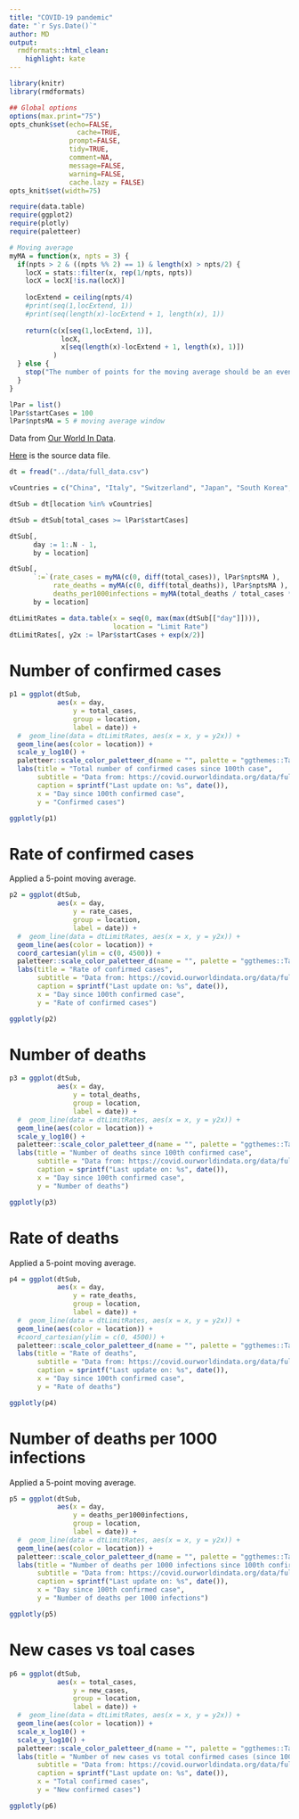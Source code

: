 ```yaml
---
title: "COVID-19 pandemic"
date: "`r Sys.Date()`"
author: MD
output:
  rmdformats::html_clean:
    highlight: kate
---
```


```r
library(knitr)
library(rmdformats)

## Global options
options(max.print="75")
opts_chunk$set(echo=FALSE,
	             cache=TRUE,
               prompt=FALSE,
               tidy=TRUE,
               comment=NA,
               message=FALSE,
               warning=FALSE, 
               cache.lazy = FALSE)
opts_knit$set(width=75)
```


```r
require(data.table)
require(ggplot2)
require(plotly)
require(paletteer)

# Moving average
myMA = function(x, npts = 3) {
  if(npts > 2 & ((npts %% 2) == 1) & length(x) > npts/2) {
    locX = stats::filter(x, rep(1/npts, npts))
    locX = locX[!is.na(locX)]
    
    locExtend = ceiling(npts/4)
    #print(seq(1,locExtend, 1))
    #print(seq(length(x)-locExtend + 1, length(x), 1))
    
    return(c(x[seq(1,locExtend, 1)], 
             locX,
             x[seq(length(x)-locExtend + 1, length(x), 1)])
           )
  } else {
    stop("The number of points for the moving average should be an even number greater than 2")
  }
}
```


```r
lPar = list()
lPar$startCases = 100
lPar$nptsMA = 5 # moving average window
```

Data from [Our World In Data](https://ourworldindata.org/coronavirus).

[Here](https://covid.ourworldindata.org/data/full_data.csv) is the source data file.


```r
dt = fread("../data/full_data.csv")

vCountries = c("China", "Italy", "Switzerland", "Japan", "South Korea", "Poland", "Germany", "Ireland", "Austria", "France", "United Kingdom", "United States", "Spain", "Netherlands")

dtSub = dt[location %in% vCountries]

dtSub = dtSub[total_cases >= lPar$startCases]

dtSub[, 
      day := 1:.N - 1, 
      by = location]

dtSub[, 
      `:=`(rate_cases = myMA(c(0, diff(total_cases)), lPar$nptsMA ),
           rate_deaths = myMA(c(0, diff(total_deaths)), lPar$nptsMA ),
           deaths_per1000infections = myMA(total_deaths / total_cases * 1000, lPar$nptsMA )), 
      by = location]

dtLimitRates = data.table(x = seq(0, max(max(dtSub[["day"]]))),
                          location = "Limit Rate")
dtLimitRates[, y2x := lPar$startCases + exp(x/2)]

```

# Number of confirmed cases

```r
p1 = ggplot(dtSub, 
            aes(x = day,
                y = total_cases,
                group = location,
                label = date)) +
  #  geom_line(data = dtLimitRates, aes(x = x, y = y2x)) +
  geom_line(aes(color = location)) +
  scale_y_log10() +
  paletteer::scale_color_paletteer_d(name = "", palette = "ggthemes::Tableau 20") +
  labs(title = "Total number of confirmed cases since 100th case",
       subtitle = "Data from: https://covid.ourworldindata.org/data/full_data.csv",
       caption = sprintf("Last update on: %s", date()),
       x = "Day since 100th confirmed case",
       y = "Confirmed cases")

ggplotly(p1)
```

# Rate of confirmed cases

Applied a 5-point moving average.

```r
p2 = ggplot(dtSub, 
            aes(x = day,
                y = rate_cases,
                group = location,
                label = date)) +
  #  geom_line(data = dtLimitRates, aes(x = x, y = y2x)) +
  geom_line(aes(color = location)) +
  coord_cartesian(ylim = c(0, 4500)) +
  paletteer::scale_color_paletteer_d(name = "", palette = "ggthemes::Tableau 20") +
  labs(title = "Rate of confirmed cases",
       subtitle = "Data from: https://covid.ourworldindata.org/data/full_data.csv",
       caption = sprintf("Last update on: %s", date()),
       x = "Day since 100th confirmed case",
       y = "Rate of confirmed cases")

ggplotly(p2)
```

# Number of deaths

```r
p3 = ggplot(dtSub, 
            aes(x = day,
                y = total_deaths,
                group = location,
                label = date)) +
  #  geom_line(data = dtLimitRates, aes(x = x, y = y2x)) +
  geom_line(aes(color = location)) +
  scale_y_log10() +
  paletteer::scale_color_paletteer_d(name = "", palette = "ggthemes::Tableau 20") +
  labs(title = "Number of deaths since 100th confirmed case",
       subtitle = "Data from: https://covid.ourworldindata.org/data/full_data.csv",
       caption = sprintf("Last update on: %s", date()),
       x = "Day since 100th confirmed case",
       y = "Number of deaths")

ggplotly(p3)
```


# Rate of deaths

Applied a 5-point moving average.

```r
p4 = ggplot(dtSub, 
            aes(x = day,
                y = rate_deaths,
                group = location,
                label = date)) +
  #  geom_line(data = dtLimitRates, aes(x = x, y = y2x)) +
  geom_line(aes(color = location)) +
  #coord_cartesian(ylim = c(0, 4500)) +
  paletteer::scale_color_paletteer_d(name = "", palette = "ggthemes::Tableau 20") +
  labs(title = "Rate of deaths",
       subtitle = "Data from: https://covid.ourworldindata.org/data/full_data.csv",
       caption = sprintf("Last update on: %s", date()),
       x = "Day since 100th confirmed case",
       y = "Rate of deaths")

ggplotly(p4)
```

# Number of deaths per 1000 infections

Applied a 5-point moving average.

```r
p5 = ggplot(dtSub, 
            aes(x = day,
                y = deaths_per1000infections,
                group = location,
                label = date)) +
  #  geom_line(data = dtLimitRates, aes(x = x, y = y2x)) +
  geom_line(aes(color = location)) +
  paletteer::scale_color_paletteer_d(name = "", palette = "ggthemes::Tableau 20") +
  labs(title = "Number of deaths per 1000 infections since 100th confirmed case",
       subtitle = "Data from: https://covid.ourworldindata.org/data/full_data.csv",
       caption = sprintf("Last update on: %s", date()),
       x = "Day since 100th confirmed case",
       y = "Number of deaths per 1000 infections")

ggplotly(p5)
```

# New cases vs toal cases

```r
p6 = ggplot(dtSub, 
            aes(x = total_cases,
                y = new_cases,
                group = location,
                label = date)) +
  #  geom_line(data = dtLimitRates, aes(x = x, y = y2x)) +
  geom_line(aes(color = location)) +
  scale_x_log10() +
  scale_y_log10() +
  paletteer::scale_color_paletteer_d(name = "", palette = "ggthemes::Tableau 20") +
  labs(title = "Number of new cases vs total confirmed cases (since 100th confirmed case)",
       subtitle = "Data from: https://covid.ourworldindata.org/data/full_data.csv",
       caption = sprintf("Last update on: %s", date()),
       x = "Total confirmed cases",
       y = "New confirmed cases")

ggplotly(p6)
```

